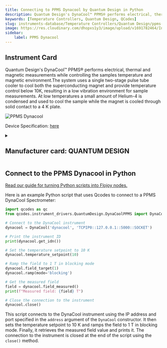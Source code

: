 ```yaml
---
title: Connecting to PPMS Dynacool by Quantum Design in Python
description: Quantum Design's DynaCool™ PPMS® performs electrical, thermal and magnetic measurements while controlling the samples temperature and magnetic environment.The system uses a single two-stage pulse tube cooler to cool both the superconducting magnet and provide temperature control below 10K, resulting in a low vibration environment for sample measurements. At low temperatures a small amount of Helium-4 is condensed and used to cool the sample while the magnet is cooled through solid contact to a 4 K plate.
keywords: [Temperature Controllers, Quantum Design, QCodes] 
slug: instruments-database/Temperature Controllers/Quantum Design/ppms-dynacool 
image: https://res.cloudinary.com/dhopxs1y3/image/upload/v1691782464/Instruments/Spectrometers/PPMS-Dynacool/PPMS-Dynacool.png
sidebar:
    label: PPMS Dynacool 
---
```



## Instrument Card

Quantum Design's DynaCool™ PPMS® performs electrical, thermal and magnetic measurements while controlling the samples temperature and magnetic environment.The system uses a single two-stage pulse tube cooler to cool both the superconducting magnet and provide temperature control below 10K, resulting in a low vibration environment for sample measurements. At low temperatures a small amount of Helium-4 is condensed and used to cool the sample while the magnet is cooled through solid contact to a 4 K plate.

![PPMS Dynacool](https://res.cloudinary.com/dhopxs1y3/image/upload/v1691782464/Instruments/Spectrometers/PPMS-Dynacool/PPMS-Dynacool.png)

Device Specification: [here](https://www.qdusa.com/siteDocs/productBrochures/1307-010.pdf)

<details style={{ marginTop: "15px"}}>
<summary><h2 style={{display:'inline'}}>Manufacturer card: QUANTUM DESIGN</h2></summary>

![QUANTUM DESIGN](https://res.cloudinary.com/dhopxs1y3/image/upload/v1692126008/Instruments/Vendor%20Logos/QuantumDesign.png)

Quantum Design manufactures automated temperature and magnetic field testing platforms.

- Headquarters: San Diego, California
- Yearly Revenue (millions, USD): 41.5
- Vendor Website: [here](https://www.qdusa.com/)

</details>


<FeaturedInstrumentVideo category="TEMPERATURE_CONTROLLERS" />

## Connect to the PPMS Dynacool in Python

[Read our guide for turning Python scripts into Flojoy nodes.](https://docs.flojoy.ai/contribution/blocks/custom-flojoy-block/)



<Tabs>
<TabItem value="Flojoy" label="Flojoy" className="flojoy-instrument-tabs">

<SectionsCard category="TEMPERATURE_CONTROLLERS" manufacturer="Quantum Design"></SectionsCard>

</TabItem>
<TabItem value="QCodes" label="QCodes">

Here is an example Python script that uses Qcodes to connect to a PPMS DynaCool Spectrometer:

```python
import qcodes as qc
from qcodes.instrument_drivers.QuantumDesign.DynaCoolPPMS import DynaCool

# Connect to the DynaCool instrument
dynacool = DynaCool('dynacool', 'TCPIP0::127.0.0.1::5000::SOCKET')

# Print the instrument ID
print(dynacool.get_idn())

# Set the temperature setpoint to 10 K
dynacool.temperature_setpoint(10)

# Ramp the field to 1 T in blocking mode
dynacool.field_target(1)
dynacool.ramp(mode='blocking')

# Get the measured field
field = dynacool.field_measured()
print(f"Measured field: {field} T")

# Close the connection to the instrument
dynacool.close()
```

This script connects to the DynaCool instrument using the IP address and port specified in the `address` argument of the `DynaCool` constructor. It then sets the temperature setpoint to 10 K and ramps the field to 1 T in blocking mode. Finally, it retrieves the measured field value and prints it. The connection to the instrument is closed at the end of the script using the `close()` method.

</TabItem>
</Tabs>